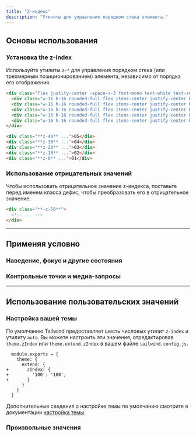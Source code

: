 ```yaml
---
title: "Z-индекс"
description: "Утилиты для управления порядком стека элемента."
---
```




## Основы использования

### Установка the z-index

Используйте утилиты `z-*` для управления порядком стека (или трехмерным позиционированием) элемента, независимо от порядка его отображения.

```html {{ example: true }}
<div class="flex justify-center -space-x-3 font-mono text-white text-sm font-bold leading-6">
  <div class="w-16 h-16 rounded-full flex items-center justify-center bg-pink-500 shadow-lg ring-2 ring-white z-40 dark:ring-slate-900">05</div>
  <div class="w-16 h-16 rounded-full flex items-center justify-center bg-pink-500 shadow-lg ring-2 ring-white z-30 dark:ring-slate-900">04</div>
  <div class="w-16 h-16 rounded-full flex items-center justify-center bg-pink-500 shadow-lg ring-2 ring-white z-20 dark:ring-slate-900">03</div>
  <div class="w-16 h-16 rounded-full flex items-center justify-center bg-pink-500 shadow-lg ring-2 ring-white z-10 dark:ring-slate-900">02</div>
  <div class="w-16 h-16 rounded-full flex items-center justify-center bg-pink-500 shadow-lg ring-2 ring-white z-0 dark:ring-slate-900">01</div>
</div>
```

```html
<div class="**z-40** ...">05</div>
<div class="**z-30** ...">04</div>
<div class="**z-20** ...">03</div>
<div class="**z-10** ...">02</div>
<div class="**z-0** ...">01</div>
```

### Использование отрицательных значений

Чтобы использовать отрицательное значение z-индекса, поставьте перед именем класса дефис, чтобы преобразовать его в отрицательное значение.

```html
<div class="**-z-50**">
  <!-- ... -->
</div>
```

---

## <Heading ignore>Применяя условно</Heading>

### <Heading ignore>Наведение, фокус и другие состояния</Heading>

<HoverFocusAndOtherStates defaultClass="z-0" featuredClass="z-50" />

### <Heading ignore>Контрольные точки и медиа-запросы</Heading>

<BreakpointsAndMediaQueries defaultClass="z-0" featuredClass="z-50" />

---

## Использование пользовательских значений

### Настройка вашей темы

По умолчанию Tailwind предоставляет шесть числовых утилит `z-index` и утилиту `auto`. Вы можете настроить эти значения, отредактировав `theme.zIndex` или `theme.extend.zIndex` в вашем файле `tailwind.config.js`.

```diff-js {{ filename: 'tailwind.config.js' }}
  module.exports = {
    theme: {
      extend: {
+       zIndex: {
+         '100': '100',
+       }
      }
    }
  }
```

Дополнительные сведения о настройке темы по умолчанию смотрите в документации [настройка темы](/docs/theme#customizing-the-default-theme).

### Произвольные значения

<ArbitraryValues property="z-index" featuredClass="z-[100]" />
